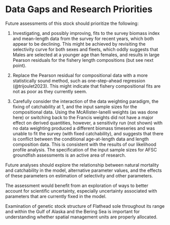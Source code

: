 # Data Gaps and Research Priorities

Future assessments of this stock should prioritize the following:

1) Investigating, and possibly improving, fits to the survey biomass index and mean-length data from the survey for recent years, which both appear to be declining. This might be achieved by revisiting the selectivity curve for both sexes and fleets, which oddly suggests that Males are selected at a younger age than females, and results in large Pearson residuals for the fishery length compositions (but see next point).

2) Replace the Pearson residual for compositional data with a more statistically sound method, such as one-step-ahead regression (@trijoulet2023). This might indicate that fishery compositional fits are not as poor as they currently seem.

3) Carefully consider the interaction of the data weighting paradigm, the fixing of catchability at 1, and the input sample sizes for the compositional data. Using the McAllister-Ianelli weights (as was done here) or switching back to the Francis weights did not have a major effect on derived quantities, however, a sensitivity run (not shown) with no data weighting produced a different biomass timeseries and was unable to fit the survey (with fixed catchability), and suggests that there is conflict between the conditional age-at-length data and length composition data. This is consistent with the results of our likelihood profile analysis. The specification of the input sample sizes for AFSC groundfish assessments is an active area of research.

Future analyses should explore the relationship between natural mortality and catchability in the model, alternative parameter values, and the effects of these parameters on estimation of selectivity and other parameters. 

The assessment would benefit from an exploration of ways to better account for scientific uncertainty, especially uncertainty associated with parameters that are currently fixed in the model. 

Examination of genetic stock structure of Flathead sole throughout its range and within the Gulf of Alaska and the Bering Sea is important for understanding whether spatial management units are properly allocated.
